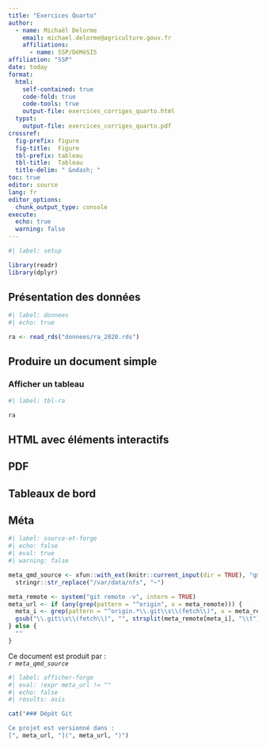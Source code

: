 ---
title: "Exercices Quarto"
author:
  - name: Michaël Delorme 
    email: michael.delorme@agriculture.gouv.fr
    affiliations:
      - name: SSP/DéMéSIS
affiliation: "SSP"
date: today
format: 
  html:
    self-contained: true
    code-fold: true
    code-tools: true
    output-file: exercices_corriges_quarto.html
  typst: 
    output-file: exercices_corriges_quarto.pdf
crossref:
  fig-prefix: figure
  fig-title:  Figure
  tbl-prefix: tableau
  tbl-title:  Tableau
  title-delim: " &ndash; "
toc: true
editor: source
lang: fr
editor_options: 
  chunk_output_type: console
execute: 
  echo: true
  warning: false
---

```{r}
#| label: setup

library(readr)
library(dplyr)
```


## Présentation des données

```{r}
#| label: donnees
#| echo: true

ra <- read_rds("donnees/ra_2020.rds")
```


## Produire un document simple


### Afficher un tableau

```{r}
#| label: tbl-ra

ra
```

## HTML avec éléments interactifs


## PDF


## Tableaux de bord




## Méta

```{r}
#| label: source-et-forge
#| echo: false
#| eval: true
#| warning: false

meta_qmd_source <- xfun::with_ext(knitr::current_input(dir = TRUE), "qmd") |> 
  stringr::str_replace("/var/data/nfs", "~")

meta_remote <- system("git remote -v", intern = TRUE)
meta_url <- if (any(grep(pattern = "^origin", x = meta_remote))) {
  meta_i <- grep(pattern = "^origin.*\\.git\\s\\(fetch\\)", x = meta_remote)
  gsub("\\.git\\s\\(fetch\\)", "", strsplit(meta_remote[meta_i], "\\t")[[1]][[2]])
} else {
  ""
}
```

Ce document est produit par :  
  *`r meta_qmd_source`*
  
```{r}
#| label: afficher-forge
#| eval: !expr meta_url != ""
#| echo: false
#| results: asis

cat("### Dépôt Git

Ce projet est versionné dans :  
[", meta_url, "](", meta_url, ")")
```
